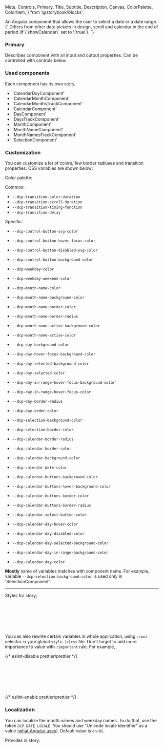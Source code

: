   Meta,
  Controls,
  Primary,
  Title,
  Subtitle,
  Description,
  Canvas,
  ColorPalette,
  ColorItem,
} from '@storybook/blocks';

<Meta of={PickerStories} />
<Title>NgDateCarouselPickerComponent</Title>
<Subtitle>An Angular component that allows the user to select a date or a date range.</Subtitle>
<Description>
  {`
  Differs from other date pickers in design, scroll and calendar in the end of period (if \`showCalendar\` set to \`true\`).
`}
</Description>

### Primary

Describes component with all input and output properties. Can be controlled with controls below.

<Primary />
<Controls of={PickerStories.Primary} />

### Used components

Each component has its own story.

- 'CalendarDayComponent'
- 'CalendarMonthComponent'
- 'CalendarMonthsTrackComponent'
- 'CalendarComponent'
- 'DayComponent'
- 'DaysTrackComponent'
- 'MonthComponent'
- 'MonthNameComponent'
- 'MonthNamesTrackComponent'
- 'SelectionComponent'

### Customization

You can customize a lot of colors, few border radiuses and transition properties. CSS variables are shown below:

Color palette:

<ColorPalette>
  <ColorItem
    title="Primary"
    subtitle="CSS variable '--dcp-color-primary'"
    colors={{ Primary: 'hsl(213, 100%, 58%)' }}
  />
  <ColorItem
    title="Secondary"
    subtitle="CSS variable '--dcp-color-secondary'"
    colors={{ Secondary: 'hsla(209, 100%, 50%, 0.09)' }}
  />
  <ColorItem title="Dark" subtitle="CSS variable '--dcp-color-dark'" colors={{ Dark: 'hsl(220, 8%, 15%)' }} />
  <ColorItem
    title="Dark Tint"
    subtitle="CSS variable '--dcp-color-dark-tint'"
    colors={{ DarkTint: 'hsl(220, 5%, 23%)' }}
  />
  <ColorItem title="Medium" subtitle="CSS variable '--dcp-color-medium'" colors={{ Medium: 'hsl(228, 5%, 59%)' }} />
  <ColorItem title="Danger" subtitle="CSS variable '--dcp-color-danger'" colors={{ Danger: 'hsl(359, 100%, 46%)' }} />
  <ColorItem title="White" subtitle="CSS variable '--dcp-color-white'" colors={{ White: 'hsl(0, 0%, 100%)' }} />
</ColorPalette>

Common:

- `--dcp-transition-color-duration`
- `--dcp-transition-scroll-duration`
- `--dcp-transition-timing-function`
- `--dcp-transition-delay`

Specific:

- `--dcp-control-button-svg-color`
- `--dcp-control-button-hover-focus-color`
- `--dcp-control-button-disabled-svg-color`
- `--dcp-control-button-background-color`
- `--dcp-weekday-color`
- `--dcp-weekday-weekend-color`

- `--dcp-month-name-color`
- `--dcp-month-name-background-color`
- `--dcp-month-name-border-color`
- `--dcp-month-name-border-radius`
- `--dcp-month-name-active-background-color`
- `--dcp-month-name-active-color`

- `--dcp-day-background-color`
- `--dcp-day-hover-focus-background-color`
- `--dcp-day-selected-background-color`
- `--dcp-day-selected-color`
- `--dcp-day-in-range-hover-focus-background-color`
- `--dcp-day-in-range-hover-focus-color`
- `--dcp-day-border-radius`
- `--dcp-day-order-color`

- `--dcp-selection-background-color`
- `--dcp-selection-border-color`

- `--dcp-calendar-border-radius`
- `--dcp-calendar-border-color`
- `--dcp-calendar-background-color`
- `--dcp-calendar-date-color`
- `--dcp-calendar-buttons-background-color`
- `--dcp-calendar-buttons-hover-background-color`
- `--dcp-calendar-buttons-border-color`
- `--dcp-calendar-buttons-border-radius`
- `--dcp-calendar-select-button-color`

- `--dcp-calendar-day-hover-color`
- `--dcp-calendar-day-disabled-color`
- `--dcp-calendar-day-selected-background-color`
- `--dcp-calendar-day-in-range-background-color`
- `--dcp-calendar-day-color`

**Mostly** name of variables matches with component name. For example, variable `--dcp-selection-background-color`
is used only in 'SelectionComponent'.

---

<Canvas of={PickerStories.Customization} />

Styles for story;

```css
ng-date-carousel-picker {
  --dcp-control-button-svg-color: purple;
  --dcp-weekday-color: blue;
  --dcp-month-name-border-color: orange;
  --dcp-month-name-active-background-color: orange;
}
```

You can also rewrite certain variables in whole application, using `:root` selector in your
global `style.(s)css` file. Don't forget to add more importance to value with `!important` rule. For example,

{/* eslint-disable prettier/prettier */}
```css
:root {
  --dcp-control-button-svg-color: purple!important;
  --dcp-weekday-color: blue!important;
  --dcp-month-name-border-color: orange!important;
  --dcp-month-name-active-background-color: orange!important;
}
```
{/* eslint-enable prettier/prettier */}

### Localization

You can localize the month names and weekday names. To do that, use the token `DCP_DATE_LOCALE`.
You should use "Unicode locale identifier" as a value ([what Angular uses](https://angular.io/guide/i18n-common-locale-id)).
Default value is `en-US`.

<Canvas of={PickerStories.Localization} />

Provides in story:

```ts
providers: [{ provide: DCP_DATE_LOCALE, useValue: 'es-ES' }],
```
